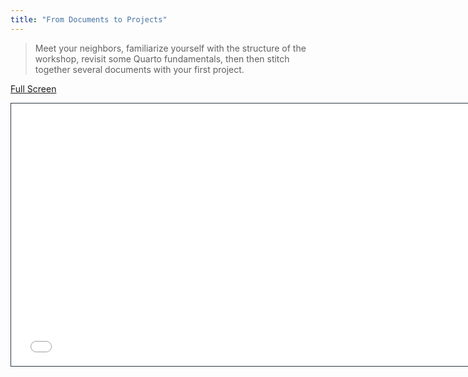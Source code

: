 ```yaml
---
title: "From Documents to Projects"
---
```


> Meet your neighbors, familiarize yourself with the structure of the workshop, revisit some Quarto fundamentals, then then stitch together several documents with your first project.

[Full Screen](slides.qmd)

```{=html}
<iframe class="slide-deck" src="slides.html" height="420" width="750" style="border: 1px solid #2e3846;"></iframe>
```

